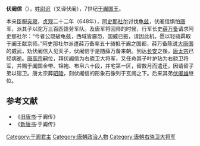 '''伏阇信'''（{{bd|?||?||}}），姓[[尉迟|尉迟]]（又译伏阇），7世纪[[于阗|于阗]][[国王|国王]]。

本来臣服[[突厥|突厥]]，[[貞觀_(唐朝)|贞观]]二十二年（648年），[[阿史那社尔|阿史那社尔]]讨伐[[龟兹|龟兹]]，伏阇信惧怕[[唐朝|唐]]军，派其子以驼万三百匹馈劳军队。及唐军将回师的时候，行军长史[[薛万备|薛万备]]请求阿史那社尔：“今者公既破龟兹，西域皆震恐，国威已振，请因此机，愿以轻骑羁取于阗王献京师。”阿史那社尔派遣薛万备率五十骑抵于阗之国都，薛万备陈说[[唐朝|大唐国]]的威武，劝伏阇信入见天子，伏阇信于是随薛万备来朝。到达[[唐长安城|长安]]之後，[[唐太宗|唐太宗]]已经病逝。[[唐高宗|唐高宗]]嗣位，拜伏阇信为右骁卫大将军，又任命其子叶护玷为右骁卫将军，并赐于阗国金带、锦袍、布帛六十段，并宅第一区，留数月而遣还，因请留子弟以宿卫。唐太宗葬[[唐昭陵|昭陵]]，刻伏阇信的形象石像列于玄阙之下。后来其弟[[伏阇雄|伏阇雄]]继位。

==参考文献==
*《[[旧唐书|旧唐书]]·于阗传》
*《[[新唐书|新唐书]]·于阗传》

{{start box}}
{{s-before|[[尉迟屈密|尉迟屈密]]}}
{{s-title|[[于阗|于阗]]国王|}}
{{s-after|[[伏阇雄|伏阇雄]]}}
{{end box}}

[[Category:于阗君主|Category:于阗君主]]
[[Category:唐朝政治人物|Category:唐朝政治人物]]
[[Category:唐朝右骁卫大将军|Category:唐朝右骁卫大将军]]